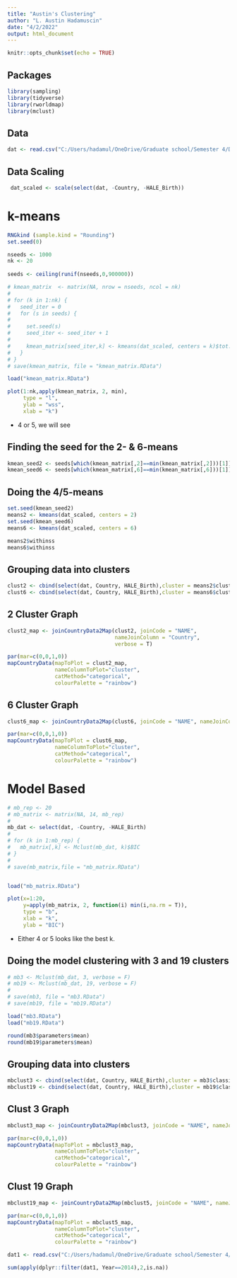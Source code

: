 ```yaml
---
title: "Austin's Clustering"
author: "L. Austin Hadamuscin"
date: "4/2/2022"
output: html_document
---
```


```r
knitr::opts_chunk$set(echo = TRUE)
```

## Packages
```r
library(sampling)
library(tidyverse)
library(rworldmap)
library(mclust)
```

## Data
```r
dat <- read.csv("C:/Users/hadamul/OneDrive/Graduate school/Semester 4/Data Mining/Data-Mining-Final-Project/imputedData.csv")
```

## Data Scaling
```r
 dat_scaled <- scale(select(dat, -Country, -HALE_Birth))
```

# k-means

```r
RNGkind (sample.kind = "Rounding")
set.seed(0)

nseeds <- 1000
nk <- 20
 
seeds <- ceiling(runif(nseeds,0,900000))

# kmean_matrix  <- matrix(NA, nrow = nseeds, ncol = nk)
# 
# for (k in 1:nk) {
#   seed_iter = 0
#   for (s in seeds) {
# 
#     set.seed(s)
#     seed_iter <- seed_iter + 1
# 
#     kmean_matrix[seed_iter,k] <- kmeans(dat_scaled, centers = k)$tot.withinss
#   }
# }
# save(kmean_matrix, file = "kmean_matrix.RData")

load("kmean_matrix.RData")
```

```r
plot(1:nk,apply(kmean_matrix, 2, min), 
     type = "l",
     ylab = "wss",
     xlab = "k")
```
- 4 or 5, we will see


## Finding the seed for the 2- & 6-means
```r
kmean_seed2 <- seeds[which(kmean_matrix[,2]==min(kmean_matrix[,2]))[1]]
kmean_seed6 <- seeds[which(kmean_matrix[,6]==min(kmean_matrix[,6]))[1]]
```

## Doing the 4/5-means
```r
set.seed(kmean_seed2)
means2 <- kmeans(dat_scaled, centers = 2)
set.seed(kmean_seed6)
means6 <- kmeans(dat_scaled, centers = 6)

means2$withinss
means6$withinss
```

## Grouping data into clusters
```r
clust2 <- cbind(select(dat, Country, HALE_Birth),cluster = means2$cluster,dat)
clust6 <- cbind(select(dat, Country, HALE_Birth),cluster = means6$cluster,dat)
```

## 2 Cluster Graph
```r
clust2_map <- joinCountryData2Map(clust2, joinCode = "NAME",
                                  nameJoinColumn = "Country",
                                  verbose = T)

par(mar=c(0,0,1,0))
mapCountryData(mapToPlot = clust2_map,
               nameColumnToPlot="cluster",
               catMethod="categorical",
               colourPalette = "rainbow")
```


## 6 Cluster Graph
```r
clust6_map <- joinCountryData2Map(clust6, joinCode = "NAME", nameJoinColumn = "Country")

par(mar=c(0,0,1,0))
mapCountryData(mapToPlot = clust6_map,
               nameColumnToPlot="cluster",
               catMethod="categorical",
               colourPalette = "rainbow")
```



# Model Based

```r
# mb_rep <- 20
# mb_matrix <- matrix(NA, 14, mb_rep)
# 
mb_dat <- select(dat, -Country, -HALE_Birth)
# 
# for (k in 1:mb_rep) {
#   mb_matrix[,k] <- Mclust(mb_dat, k)$BIC
# }
# 
# save(mb_matrix,file = "mb_matrix.RData")


load("mb_matrix.RData")
```


```r
plot(x=1:20,
     y=apply(mb_matrix, 2, function(i) min(i,na.rm = T)),
     type = "b",
     xlab = "k",
     ylab = "BIC")
```
- Either 4 or 5 looks like the best k.

## Doing the model clustering with 3 and 19 clusters
```r
# mb3 <- Mclust(mb_dat, 3, verbose = F)
# mb19 <- Mclust(mb_dat, 19, verbose = F)
# 
# save(mb3, file = "mb3.RData")
# save(mb19, file = "mb19.RData")

load("mb3.RData")
load("mb19.RData")

round(mb3$parameters$mean)
round(mb19$parameters$mean)
```

## Grouping data into clusters
```r
mbclust3 <- cbind(select(dat, Country, HALE_Birth),cluster = mb3$classification,dat)
mbclust19 <- cbind(select(dat, Country, HALE_Birth),cluster = mb19$classification,dat)
```

## Clust 3 Graph
```r
mbclust3_map <- joinCountryData2Map(mbclust3, joinCode = "NAME", nameJoinColumn = "Country", )

par(mar=c(0,0,1,0))
mapCountryData(mapToPlot = mbclust3_map,
               nameColumnToPlot="cluster",
               catMethod="categorical",
               colourPalette = "rainbow")
```

## Clust 19 Graph
```r
mbclust19_map <- joinCountryData2Map(mbclust5, joinCode = "NAME", nameJoinColumn = "Country", )

par(mar=c(0,0,1,0))
mapCountryData(mapToPlot = mbclust5_map,
               nameColumnToPlot="cluster",
               catMethod="categorical",
               colourPalette = "rainbow")
```





```r
dat1 <- read.csv("C:/Users/hadamul/OneDrive/Graduate school/Semester 4/Data Mining/Data-Mining-Final-Project/Life Expectancy Data.csv")

sum(apply(dplyr::filter(dat1, Year==2014),2,is.na))
```

